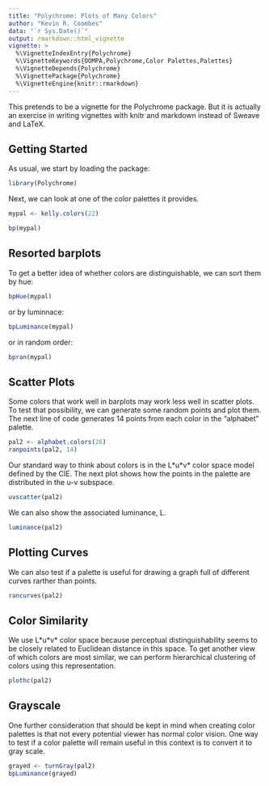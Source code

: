 ---
title: "Polychrome: Plots of Many Colors"
author: "Kevin R. Coombes"
data: "`r Sys.Date()`"
output: rmarkdown::html_vignette
vignette: >
  %\VignetteIndexEntry{Polychrome}
  %\VignetteKeywords{OOMPA,Polychrome,Color Palettes,Palettes}
  %\VignetteDepends{Polychrome}
  %\VignettePackage{Polychrome}
  %\VignetteEngine{knitr::rmarkdown}
---

This pretends to be a  vignette for the Polychrome package.  But it
is actually an exercise in writing vignettes with knitr and markdown
instead of Sweave and LaTeX.

## Getting Started

As usual, we start by loading the package:

```{r}
library(Polychrome)
```

Next, we can look at one of the color palettes it provides.

```{r}
mypal <- kelly.colors(22)
```

```{r fig.width=7, fig.height=5}
bp(mypal)
```

## Resorted barplots

To get a better idea of whether colors are distinguishable, we can
sort them by hue:
```{r fig.width=7, fig.height=5}
bpHue(mypal)
```

or by luminnace:
```{r fig.width=7, fig.height=5}
bpLuminance(mypal)
```

or in random order:
```{r fig.width=7, fig.height=5}
bpran(mypal)
```

## Scatter Plots
Some colors that work well in barplots may work less well in scatter
plots.  To test that possibility, we can generate some random points
and plot them. The next line of code generates 14 points from each
color in the "alphabet" palette.

```{r fig.width=7, fig.height=5}
pal2 <- alphabet.colors(26)
ranpoints(pal2, 14)
```

Our standard way to think about colors is in the L\*u\*v\* color space
model defined by the CIE.  The next plot shows how the points in the
palette are distributed in the u-v subspace.
```{r fig.width=7, fig.height=5}
uvscatter(pal2)
```

We can also show the associated luminance, L.
```{r fig.width=7, fig.height=5}
luminance(pal2)
```

## Plotting Curves
We can also test if a palette is useful for drawing a graph full of
different curves rarther than points.
```{r fig.width=7, fig.height=5}
rancurves(pal2)
```

## Color Similarity
We use L\*u\*v\* color space because perceptual distinguishability seems
to be closely related to Euclidean distance in this space.  To get
another view of which colors are most similar, we can perform
hierarchical clustering of colors using this representation.
```{r fig.width=7, fig.height=5}
plothc(pal2)
```

## Grayscale
One further consideration that should be kept in mind when creating
color palettes is that not every potential viewer has normal color
vision. One way to test if a color palette will remain useful in this
context is to convert it to gray scale.

```{r fig.width=7, fig.height=5}
grayed <- turnGray(pal2)
bpLuminance(grayed)
```

